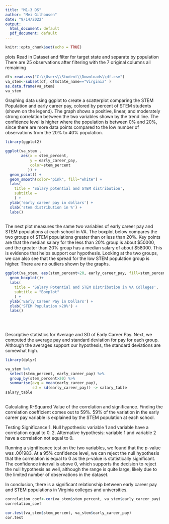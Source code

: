 ---
title: "M1-3 DS"
author: "Mei Gilhousen"
date: "9/14/2022"
output:
  html_document: default
  pdf_document: default
---

```{r setup, include=FALSE}
knitr::opts_chunk$set(echo = TRUE)
```

plots
Read in Dataset and filter for target state and separate by population
There are 25 observations after filtering with the 7 original columns all remaining
```{r}
df<-read.csv("C:\\Users\\Student\\Downloads\\df.csv")
va_stem<-subset(df, df$state_name=="Virginia" )
as.data.frame(va_stem)
va_stem

```
Graphing data using ggplot to create a scatterplot comparing the STEM Population and early career pay, colored by percent of STEM students (shown on the legend). The graph shows a positive, linear, and moderately strong correlation between the two variables shown by the trend line. The confidence level is higher where the population is between 0% and 20%, since there are more data points compared to the low number of observations from the 20% to 40% population. 
```{r}
library(ggplot2)

ggplot(va_stem ,               
       aes(x = stem_percent,           
           y = early_career_pay,
           color=stem_percent
          )) +       
  geom_point() +
  geom_smooth(color="pink", fill="white") + 
  labs(
    title = 'Salary potential and STEM distribution',
    subtitle = 
    ) +
  ylab('early career pay in dollars') +
  xlab('stem distribution in %') +
  labs()
  

```

The next plot measures the same two variables of early career pay and STEM populations at each school in VA. The boxplot below compares the two groups of STEM populations greater than or less than 20%. Key points are that the median salary for the less than 20% group is about $50000, and the greater than 20% group has a median salary of about $58000. This is evidence that helps support our hypothesis. Looking at the two groups, we can also see that the spread for the low STEM population group is higher. There are no outliers shown by the graphs. 
```{r}
ggplot(va_stem, aes(stem_percent>20, early_career_pay, fill=stem_percent)) +
  geom_boxplot()+
  labs(
    title = 'Salary Potential and STEM Distribution in VA Colleges',
    subtitle = "Boxplot"
    ) +
  ylab('Early Career Pay in Dollars') +
  xlab('STEM Population >20%') +
  labs()
  
  
  
```
Descriptive statistics for Average and SD of Early Career Pay.
Next, we computed the average pay and standard deviation for pay for each group. Although the averages support our hypothesis, the standard deviations are somewhat high.
```{r}
library(dplyr)

va_stem %>%
  select(stem_percent, early_career_pay) %>%
  group_by(stem_percent>20) %>%
  summarise(avg = mean(early_career_pay),
            sd = sd(early_career_pay)) -> salary_table
salary_table
            
```

Calculating R-Squared Value of the correlation and significance. 
Finding the correlation coefficient comes out to 59%. 59% of the variation in the early career pay variable is explained by the STEM population at each school. 

Testing Significance
1. Null hypothesis: variable 1 and variable have a correlation equal to 0.
2. Alternative hypothesis: variable 1 and variable 2 have a correlation not equal to 0.

Running a significance test on the two variables, we found that the p-value was .001983. At a 95% confidence level, we can reject the null hypothesis that the correlation is equal to 0 as the p-value is statistically significant. The confidence interval is above 0, which supports the decision to reject the null hypothesis as well, although the range is quite large, likely due to the limited number of observations in the dataset.

In conclusion, there is a significant relationship between early career pay and STEM populations in Virginia colleges and universities. 
```{r}
correlation_coef<-cor(va_stem$stem_percent, va_stem$early_career_pay)
correlation_coef

cor.test(va_stem$stem_percent, va_stem$early_career_pay)
cor.test
```







